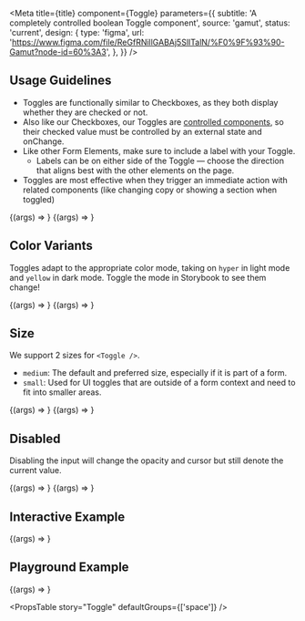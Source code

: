 

<Meta
  title={title}
  component={Toggle}
  parameters={{
    subtitle: 'A completely controlled boolean Toggle component',
    source: 'gamut',
    status: 'current',
    design: {
      type: 'figma',
      url:
        'https://www.figma.com/file/ReGfRNillGABAj5SlITalN/%F0%9F%93%90-Gamut?node-id=60%3A3',
    },
  }}
/>

## Usage Guidelines

- Toggles are functionally similar to Checkboxes, as they both display whether they are checked or not.
- Also like our Checkboxes, our Toggles are [controlled components](https://reactjs.org/docs/forms.html#controlled-components), so their checked value must be controlled by an external state and onChange.
- Like other Form Elements, make sure to include a label with your Toggle.
  - Labels can be on either side of the Toggle — choose the direction that aligns best with the other elements on the page.
- Toggles are most effective when they trigger an immediate action with related components (like changing copy or showing a section when toggled)

<Canvas>
  <Story
    name="right"
    args={{ label: 'My label is to the right', labelSide: 'right' }}
  >
    {(args) => <Toggle {...args} />}
  </Story>
  <Story
    name="left"
    args={{ label: 'My label is to the left', labelSide: 'left' }}
  >
    {(args) => <Toggle {...args} />}
  </Story>
</Canvas>

## Color Variants

Toggles adapt to the appropriate color mode, taking on `hyper` in light mode and `yellow` in dark mode. Toggle the mode in Storybook to see them change!

<Canvas>
  <Story name="checked" args={{ checked: true, label: 'I am checked' }}>
    {(args) => <Toggle {...args} />}
  </Story>
  <Story name="unchecked" args={{ label: 'I am not checked' }}>
    {(args) => <Toggle {...args} />}
  </Story>
</Canvas>

## Size

We support 2 sizes for `<Toggle />`.

- `medium`: The default and preferred size, especially if it is part of a form.
- `small`: Used for UI toggles that are outside of a form context and need to fit into smaller areas.

<Canvas>
  <Story name="medium" args={{ size: 'medium' }}>
    {(args) => <Toggle {...args} />}
  </Story>
  <Story name="small" args={{ size: 'small' }}>
    {(args) => <Toggle {...args} />}
  </Story>
</Canvas>

## Disabled

Disabling the input will change the opacity and cursor but still denote the current value.

<Canvas>
  <Story name="disabled" args={{ checked: false, disabled: true }}>
    {(args) => <Toggle {...args} />}
  </Story>
  <Story name="disabled-checked" args={{ checked: true, disabled: true }}>
    {(args) => <Toggle {...args} />}
  </Story>
</Canvas>

## Interactive Example

<Canvas>
  <Story name="Interactive" args={{ label: 'interactive example' }}>
    {(args) => <InteractiveToggle {...args} />}
  </Story>
</Canvas>

## Playground Example

<Canvas>
  <Story name="Toggle" args={{ label: 'example' }}>
    {(args) => <Toggle {...args} />}
  </Story>
</Canvas>

<PropsTable story="Toggle" defaultGroups={['space']} />
